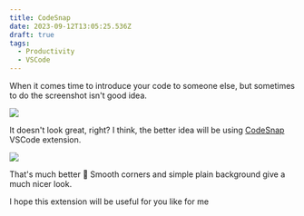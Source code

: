 ```yaml
---
title: CodeSnap
date: 2023-09-12T13:05:25.536Z
draft: true
tags:
  - Productivity
  - VSCode
---
```


When it comes time to introduce your code to someone else, but sometimes to do the screenshot isn't good idea.

![](/post-images/screen-code-example.png)

It doesn't look great, right? I think, the better idea will be using [CodeSnap](https://marketplace.visualstudio.com/items?itemName=adpyke.codesnap) VSCode extension.

![](/post-images/condesnap-example.jpg)

That's much better 🤩 Smooth corners and simple plain background give a much nicer look.

I hope this extension will be useful for you like for me
